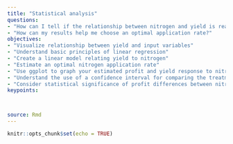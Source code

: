 ```yaml
---
title: "Statistical analysis"
questions:
- "How can I tell if the relationship between nitrogen and yield is real vs. just being noise in my data?"
- "How can my results help me choose an optimal application rate?"
objectives:
- "Visualize relationship between yield and input variables"
- "Understand basic principles of linear regression"
- "Create a linear model relating yield to nitrogen"
- "Estimate an optimal nitrogen application rate"
- "Use ggplot to graph your estimated profit and yield response to nitrogen"
- "Understand the use of a confidence interval for comparing the treatments"
- "Consider statistical significance of profit differences between nitrogen rates"
keypoints:



source: Rmd
---
```


```r
knitr::opts_chunk$set(echo = TRUE)
```
